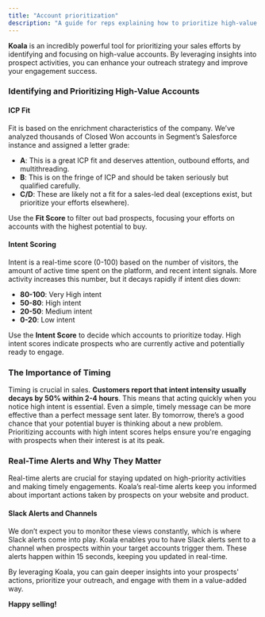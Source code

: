 ```yaml
---
title: "Account prioritization"
description: "A guide for reps explaining how to prioritize high-value accounts using Koala"
---
```


**Koala** is an incredibly powerful tool for prioritizing your sales efforts by identifying and focusing on high-value accounts. By leveraging insights into prospect activities, you can enhance your outreach strategy and improve your engagement success.

### Identifying and Prioritizing High-Value Accounts

#### ICP Fit

Fit is based on the enrichment characteristics of the company. We’ve analyzed thousands of Closed Won accounts in Segment’s Salesforce instance and assigned a letter grade:

- **A**: This is a great ICP fit and deserves attention, outbound efforts, and multithreading.
- **B**: This is on the fringe of ICP and should be taken seriously but qualified carefully.
- **C/D**: These are likely not a fit for a sales-led deal (exceptions exist, but prioritize your efforts elsewhere).

Use the **Fit Score** to filter out bad prospects, focusing your efforts on accounts with the highest potential to buy.

#### Intent Scoring

Intent is a real-time score (0-100) based on the number of visitors, the amount of active time spent on the platform, and recent intent signals. More activity increases this number, but it decays rapidly if intent dies down:

- **80-100**: Very High intent
- **50-80**: High intent
- **20-50**: Medium intent
- **0-20**: Low intent

Use the **Intent Score** to decide which accounts to prioritize today. High intent scores indicate prospects who are currently active and potentially ready to engage.

### The Importance of Timing

Timing is crucial in sales. **Customers report that intent intensity usually decays by 50% within 2-4 hours**. This means that acting quickly when you notice high intent is essential. Even a simple, timely message can be more effective than a perfect message sent later. By tomorrow, there’s a good chance that your potential buyer is thinking about a new problem. Prioritizing accounts with high intent scores helps ensure you're engaging with prospects when their interest is at its peak.

### Real-Time Alerts and Why They Matter

Real-time alerts are crucial for staying updated on high-priority activities and making timely engagements. Koala’s real-time alerts keep you informed about important actions taken by prospects on your website and product.

#### Slack Alerts and Channels

We don’t expect you to monitor these views constantly, which is where Slack alerts come into play. Koala enables you to have Slack alerts sent to a channel when prospects within your target accounts trigger them. These alerts happen within 15 seconds, keeping you updated in real-time.

By leveraging Koala, you can gain deeper insights into your prospects' actions, prioritize your outreach, and engage with them in a value-added way.

**Happy selling!**
